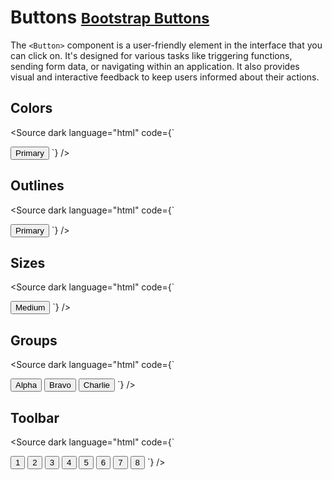 
<Meta title="Components/Button" />

# Buttons <small class="bootstrap-docs">[Bootstrap Buttons](https://getbootstrap.com/docs/5.3/components/buttons/)</small>

The `<Button>` component is a user-friendly element in the interface that you can click on. It's designed for various tasks like triggering functions, sending form data, or navigating within an application. It also provides visual and interactive feedback to keep users informed about their actions.

<Canvas>
  <Story of={ButtonStories.Basic} />
</Canvas>

<Controls of={ButtonStories.Basic} />

## Colors
<Canvas withSource="none">
  <Story of={ButtonStories.Colors} />
</Canvas>

<Source dark language="html" code={`
<script lang="ts">
</script>

<Button color="primary">Primary</Button>
`} />

## Outlines
<Canvas withSource="none">
  <Story of={ButtonStories.Outlines} />
</Canvas>

<Source dark language="html" code={`
<script lang="ts">
</script>

<Button outline color="primary">Primary</Button>
`} />

## Sizes

<Canvas withSource="none">
  <Story of={ButtonStories.Sizes} />
</Canvas>

<Source dark language="html" code={`
<script lang="ts">
</script>

<Button size="md">Medium</Button>
`} />

## Groups

<Canvas withSource="none">
  <Story of={ButtonStories.Groups} />
</Canvas>

<Source dark language="html" code={`
<script lang="ts">
</script>

<ButtonGroup>
  <Button color="primary" active>Alpha</Button>
  <Button color="primary">Bravo</Button>
  <Button color="primary">Charlie</Button>
</ButtonGroup>
`} />

## Toolbar

<Canvas withSource="none">
  <Story of={ButtonStories.Toolbar} />
</Canvas>

<Source dark language="html" code={`
<script lang="ts">
</script>

<ButtonToolbar>
  <ButtonGroup class="me-2">
    <Button color="primary">1</Button>
    <Button color="primary">2</Button>
    <Button color="primary">3</Button>
    <Button color="primary">4</Button>
  </ButtonGroup>
  <ButtonGroup class="me-2">
    <Button color="primary">5</Button>
    <Button color="primary">6</Button>
    <Button color="primary">7</Button>
  </ButtonGroup>
  <ButtonGroup>
    <Button color="primary">8</Button>
  </ButtonGroup>
</ButtonToolbar>
`} />
